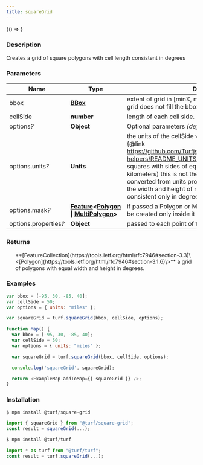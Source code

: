 ```yaml
---
title: squareGrid
---
```



<!-- Expose turf as global var for experimenting in the browser console -->

<BrowserOnly>{() => <WindowTurfGlobal turf={turf} />}</BrowserOnly>

### Description

Creates a grid of square polygons with cell length consistent in degrees

### Parameters

| Name                       | Type                                                                                                                                                                                                | Description                                                                                                                                                                                                                                                                                                                                                                                                                                                             |
| -------------------------- | --------------------------------------------------------------------------------------------------------------------------------------------------------------------------------------------------- | ----------------------------------------------------------------------------------------------------------------------------------------------------------------------------------------------------------------------------------------------------------------------------------------------------------------------------------------------------------------------------------------------------------------------------------------------------------------------- |
| bbox                       | **[BBox](https://tools.ietf.org/html/rfc7946#section-5)**                                                                                                                                           | extent of grid in [minX, minY, maxX, maxY] order. If the grid does not fill the bbox perfectly, it is centered.                                                                                                                                                                                                                                                                                                                                                         |
| cellSide                   | **number**                                                                                                                                                                                          | length of each cell side.                                                                                                                                                                                                                                                                                                                                                                                                                                               |
| options<i>?</i>            | **Object**                                                                                                                                                                                          | Optional parameters _(default \{\})_                                                                                                                                                                                                                                                                                                                                                                                                                                    |
| options.units<i>?</i>      | **Units**                                                                                                                                                                                           | the units of the cellSide value. Supports all valid Turf \{@link https://github.com/Turfjs/turf/blob/master/packages/turf-helpers/README_UNITS.md Units\}. If you are looking for squares with sides of equal lengths in linear units (e.g. kilometers) this is not the module for you. The cellSide is converted from units provided to degrees internally, so the width and height of resulting polygons will be consistent only in degrees. _(default 'kilometers')_ |
| options.mask<i>?</i>       | **[Feature](https://tools.ietf.org/html/rfc7946#section-3.2)\<[Polygon](https://tools.ietf.org/html/rfc7946#section-3.1.6) \| [MultiPolygon](https://tools.ietf.org/html/rfc7946#section-3.1.7)\>** | if passed a Polygon or MultiPolygon, the grid Points will be created only inside it                                                                                                                                                                                                                                                                                                                                                                                     |
| options.properties<i>?</i> | **Object**                                                                                                                                                                                          | passed to each point of the grid _(default \{\})_                                                                                                                                                                                                                                                                                                                                                                                                                       |

### Returns

<ul>
  **[FeatureCollection](https://tools.ietf.org/html/rfc7946#section-3.3)\<[Polygon](https://tools.ietf.org/html/rfc7946#section-3.1.6)\>** a grid of polygons with equal width and height in degrees.

</ul>

### Examples

```javascript
var bbox = [-95, 30, -85, 40];
var cellSide = 50;
var options = { units: "miles" };

var squareGrid = turf.squareGrid(bbox, cellSide, options);
```

```javascript live
function Map() {
  var bbox = [-95, 30, -85, 40];
  var cellSide = 50;
  var options = { units: "miles" };

  var squareGrid = turf.squareGrid(bbox, cellSide, options);

  console.log('squareGrid', squareGrid);

  return <ExampleMap addToMap={{ squareGrid }} />;
}
```

### Installation

```javascript
$ npm install @turf/square-grid

import { squareGrid } from "@turf/square-grid";
const result = squareGrid(...);
```

```javascript
$ npm install @turf/turf

import * as turf from "@turf/turf";
const result = turf.squareGrid(...);
```
